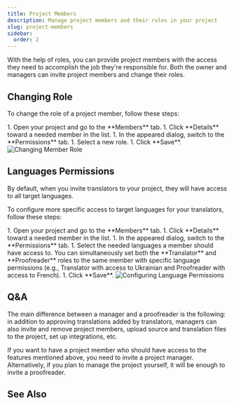 ```yaml
---
title: Project Members
description: Manage project members and their roles in your project
slug: project-members
sidebar:
  order: 2
---
```



With the help of roles, you can provide project members with the access they need to accomplish the job they're responsible for. Both the owner and managers can invite project members and change their roles.

## Changing Role

To change the role of a project member, follow these steps:

<Steps>
  1. Open your project and go to the **Members** tab.
  1. Click **Details** toward a needed member in the list.
  1. In the appeared dialog, switch to the **Permissions** tab.
  1. Select a new role.
  1. Click **Save**. <Image src={changeMemberRole} alt="Changing Member Role" class="width-xl" />
</Steps>

<LinkCard
  title="Roles"
  description="Learn more about the roles and permissions in Crowdin."
  href="/roles/"
/>

## Languages Permissions

By default, when you invite translators to your project, they will have access to all target languages.

To configure more specific access to target languages for your translators, follow these steps:

<Steps>
  1. Open your project and go to the **Members** tab.
  1. Click **Details** toward a needed member in the list.
  1. In the appeared dialog, switch to the **Permissions** tab.
  1. Select the needed languages a member should have access to. You can simultaneously set both the **Translator** and **Proofreader** roles to the same member with specific language permissions (e.g., Translator with access to Ukrainian and Proofreader with access to French).
  1. Click **Save**. <Image src={configureLanguagePermissions} alt="Configuring Language Permissions" class="width-xl" />
</Steps>

## Q&A

<QuestionAnswer open title="I'm a project owner. Do I need to invite a manager or a proofreader?">
  The main difference between a manager and a proofreader is the following: in addition to approving translations added by translators, managers can also invite and remove project members, upload source and translation files to the project, set up integrations, etc.

  If you want to have a project member who should have access to the features mentioned above, you need to invite a project manager. Alternatively, if you plan to manage the project yourself, it will be enough to invite a proofreader.
</QuestionAnswer>

## See Also

<CardGrid>
  <LinkCard
    title="Inviting People"
    href="/inviting-people/"
  />
  <LinkCard
    title="Manager Permissions"
    href="/manager-permissions/"
  />
</CardGrid>
